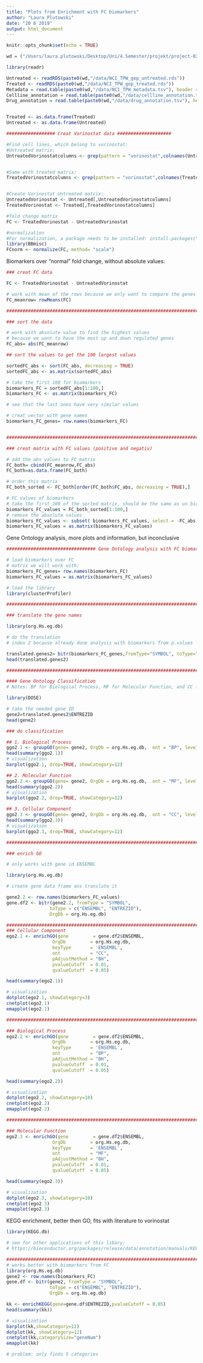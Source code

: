 ```yaml
---
title: "Plots from Enrichment with FC biomarkers"
author: "Laura Plutowski"
date: "20 6 2019"
output: html_document
---
```


```r
knitr::opts_chunk$set(echo = TRUE)
```

```r
wd = ("/Users/laura.plutowski/Desktop/Uni/4.Semester/projekt/project-02-group-05")
``` 

```r
library(readr)

Untreated <- readRDS(paste0(wd,"/data/NCI_TPW_gep_untreated.rds"))
Treated <- readRDS(paste0(wd,"/data/NCI_TPW_gep_treated.rds"))
Metadata = read.table(paste0(wd,"/data/NCI_TPW_metadata.tsv"), header = TRUE, sep ="\t", stringsAsFactors = TRUE)
Cellline_annotation = read.table(paste0(wd,"/data/cellline_annotation.tsv"), header = TRUE, sep ="\t", stringsAsFactors = TRUE)
Drug_annotation = read.table(paste0(wd,"/data/drug_annotation.tsv"), header = TRUE, sep ="\t", stringsAsFactors = TRUE)


Treated <- as.data.frame(Treated)
Untreated <- as.data.frame(Untreated)

```

```r
################## Creat Vorinostat data ####################

#Find cell lines, which belong to vorinostat:
#Untreated matrix:
UntreatedVorinostatcolumns <- grep(pattern = "vorinostat",colnames(Untreated))


#Same with treated matrix:
TreatedVorinostatcolumns <- grep(pattern = "vorinostat",colnames(Treated))


#Create Vorinostat Untreated matrix:
UntreatedVorinostat <- Untreated[,UntreatedVorinostatcolumns]
TreatedVorinostat <- Treated[,TreatedVorinostatcolumns]

#fold change matrix 
FC <- TreatedVorinostat - UntreatedVorinostat

#normalization 
#For normalization, a package needs to be installed: install.packages("BBmisc")
library(BBmisc)
FCnorm <- normalize(FC, method= "scale")
```

Biomarkers over "normal" fold change, without absolute values: 

```r
### creat FC data 

FC <- TreatedVorinostat - UntreatedVorinostat

# work with mean of the rows because we only want to compare the genes 
FC_meanrow= rowMeans(FC)

#################################################################################################################

### sort the data 

# work with absolute value to find the highest values
# because we want to have the most up and down regulated genes 
FC_abs= abs(FC_meanrow)

## sort the values to get the 100 largest values 

sortedFC_abs <- sort(FC_abs, decreasing = TRUE)
sortedFC_abs <- as.matrix(sortedFC_abs)

# take the first 100 for biomarkers 
biomarkers_FC = sortedFC_abs[1:100,]
biomarkers_FC <- as.matrix(biomarkers_FC)

# see that the last ones have very similar values 

# creat vector with gene names 
biomarkers_FC_genes= row.names(biomarkers_FC)


#################################################################################################################

### creat matrix with FC values (positive and negativ) 

# add the abs values to FC matrix 
FC_both= cbind(FC_meanrow,FC_abs)
FC_both=as.data.frame(FC_both)

# order this matrix 
FC_both_sorted <- FC_both[order(FC_both$FC_abs, decreasing = TRUE),]

# FC values of biomarkers
# take the first 100 of the sorted matrix, should be the same as un biomarkers_FC 
biomarkers_FC_values = FC_both_sorted[1:100,]
# remove the absolute values
biomarkers_FC_values <- subset( biomarkers_FC_values, select = -FC_abs)
biomarkers_FC_values = as.matrix(biomarkers_FC_values)

```



Gene Ontology analysis, more plots and information, but inconclusive

```r
################################# Gene Ontology analysis with FC biomarkers ##########################################

# load biomarkers over FC 
# matrix we will work with: 
biomarkers_FC_genes= row.names(biomarkers_FC)
biomarkers_FC_values = as.matrix(biomarkers_FC_values)

# load the library 
library(clusterProfiler)

#################################################################################################################

### translate the gene names 

library(org.Hs.eg.db)

# do the translation 
# index 2 because already done analysis with biomarkers from p.values 

translated.genes2= bitr(biomarkers_FC_genes,fromType="SYMBOL", toType="ENTREZID",OrgDb = org.Hs.eg.db) 
head(translated.genes2)

#################################################################################################################

#### Gene Ontology Classification
# Notes: BP for Biological Process, MF for Molecular Function, and CC for Cellular Component

library(DOSE)

# take the needed gene ID
gene2=translated.genes2$ENTREZID
head(gene2)

### do classification

## 1. Biological Process
ggo2.1 <- groupGO(gene= gene2, OrgDb = org.Hs.eg.db,  ont = "BP", level = 3, readable = FALSE)
head(summary(ggo2.1))
# visualization 
barplot(ggo2.1, drop=TRUE, showCategory=12)

## 2. Molecular Function
ggo2.2 <- groupGO(gene= gene2, OrgDb = org.Hs.eg.db,  ont = "MF", level = 3, readable = FALSE)
head(summary(ggo2.2))
# visualization 
barplot(ggo2.2, drop=TRUE, showCategory=12)

## 3. Cellular Component
ggo2.3 <- groupGO(gene= gene2, OrgDb = org.Hs.eg.db,  ont = "CC", level = 3, readable = FALSE)
head(summary(ggo2.3))
# visualization 
barplot(ggo2.3, drop=TRUE, showCategory=12)

#################################################################################################################

### enrich GO 

# only works with gene id ENSEMBL 

library(org.Hs.eg.db)

# create gene data frame ans translate it 

gene2.2 <- row.names(biomarkers_FC_values)
gene.df2 <- bitr(gene2.2, fromType = "SYMBOL",
                toType = c("ENSEMBL", "ENTREZID"),
                OrgDb = org.Hs.eg.db)

##############################################################################################################
### Cellular Component
ego2.1 <- enrichGO(gene         = gene.df2$ENSEMBL,
                 OrgDb         = org.Hs.eg.db,
                 keyType       = 'ENSEMBL',
                 ont           = "CC",
                 pAdjustMethod = "BH",
                 pvalueCutoff  = 0.01,
                 qvalueCutoff  = 0.05)

head(summary(ego2.1))

# visualization 
dotplot(ego2.1, showCategory=3)
cnetplot(ego2.1)
emapplot(ego2.1)

##############################################################################################################

### Biological Process
ego2.2 <- enrichGO(gene         = gene.df2$ENSEMBL,
                 OrgDb         = org.Hs.eg.db,
                 keyType       = 'ENSEMBL',
                 ont           = "BP",
                 pAdjustMethod = "BH",
                 pvalueCutoff  = 0.01,
                 qvalueCutoff  = 0.05)

head(summary(ego2.2))

# visualization 
dotplot(ego2.2, showCategory=10)
cnetplot(ego2.2)
emapplot(ego2.2)

##############################################################################################################

### Molecular Function
ego2.3 <- enrichGO(gene         = gene.df2$ENSEMBL,
                 OrgDb         = org.Hs.eg.db,
                 keyType       = 'ENSEMBL',
                 ont           = "MF",
                 pAdjustMethod = "BH",
                 pvalueCutoff  = 0.01,
                 qvalueCutoff  = 0.05)

head(summary(ego2.3))

# visualization 
dotplot(ego2.3, showCategory=10)
cnetplot(ego2.3)
emapplot(ego2.3)
```

KEGG enrichment, better then GO, fits with literature to vorinostat 

```r
library(KEGG.db)

# see for other applications of this libary: 
# https://bioconductor.org/packages/release/data/annotation/manuals/KEGG.db/man/KEGG.db.pdf

###################################################################################################
# works better with biomarkers from FC
library(org.Hs.eg.db)
gene2 <- row.names(biomarkers_FC)
gene.df <- bitr(gene2, fromType = "SYMBOL",
                toType = c("ENSEMBL", "ENTREZID"),
                OrgDb = org.Hs.eg.db)

kk <- enrichKEGG(gene=gene.df$ENTREZID,pvalueCutoff = 0.05)
head(summary(kk))

# visualization
barplot(kk,showCategory=12)
dotplot(kk, showCategory=12)
cnetplot(kk,categorySize="geneNum")
emapplot(kk)

# problem: only finds 5 categories 
```